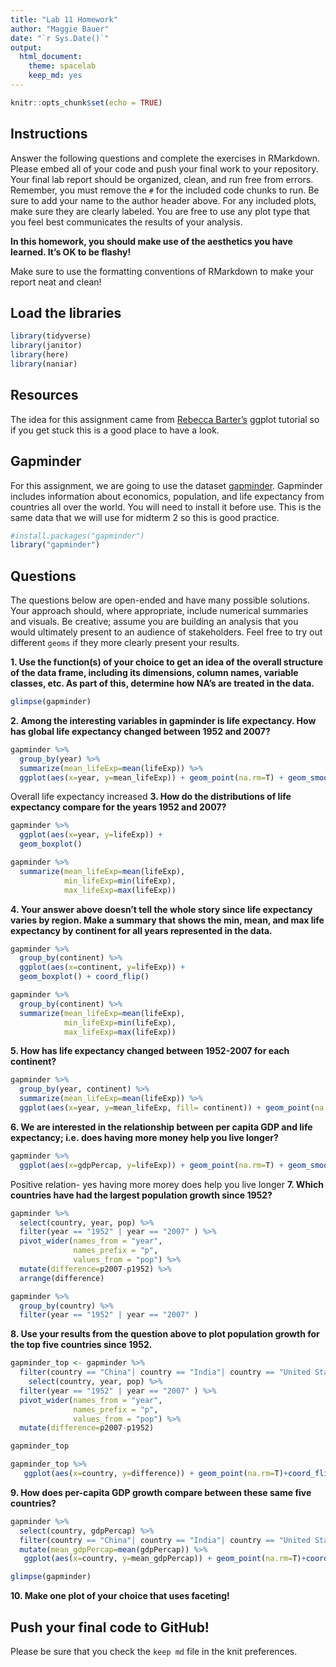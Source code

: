 ```yaml
---
title: "Lab 11 Homework"
author: "Maggie Bauer"
date: "`r Sys.Date()`"
output:
  html_document: 
    theme: spacelab
    keep_md: yes
---
```


```r
knitr::opts_chunk$set(echo = TRUE)
```

## Instructions
Answer the following questions and complete the exercises in RMarkdown. Please embed all of your code and push your final work to your repository. Your final lab report should be organized, clean, and run free from errors. Remember, you must remove the `#` for the included code chunks to run. Be sure to add your name to the author header above. For any included plots, make sure they are clearly labeled. You are free to use any plot type that you feel best communicates the results of your analysis.  

**In this homework, you should make use of the aesthetics you have learned. It's OK to be flashy!**

Make sure to use the formatting conventions of RMarkdown to make your report neat and clean!  

## Load the libraries
```r
library(tidyverse)
library(janitor)
library(here)
library(naniar)
``` 

## Resources
The idea for this assignment came from [Rebecca Barter's](http://www.rebeccabarter.com/blog/2017-11-17-ggplot2_tutorial/) ggplot tutorial so if you get stuck this is a good place to have a look.  

## Gapminder
For this assignment, we are going to use the dataset [gapminder](https://cran.r-project.org/web/packages/gapminder/index.html). Gapminder includes information about economics, population, and life expectancy from countries all over the world. You will need to install it before use. This is the same data that we will use for midterm 2 so this is good practice.
```r
#install.packages("gapminder")
library("gapminder")
```

## Questions
The questions below are open-ended and have many possible solutions. Your approach should, where appropriate, include numerical summaries and visuals. Be creative; assume you are building an analysis that you would ultimately present to an audience of stakeholders. Feel free to try out different `geoms` if they more clearly present your results.  

**1. Use the function(s) of your choice to get an idea of the overall structure of the data frame, including its dimensions, column names, variable classes, etc. As part of this, determine how NA's are treated in the data.**  
```r
glimpse(gapminder)
```

**2. Among the interesting variables in gapminder is life expectancy. How has global life expectancy changed between 1952 and 2007?**
```r
gapminder %>% 
  group_by(year) %>% 
  summarize(mean_lifeExp=mean(lifeExp)) %>% 
  ggplot(aes(x=year, y=mean_lifeExp)) + geom_point(na.rm=T) + geom_smooth(method="lm") 
```
Overall life expectancy increased 
**3. How do the distributions of life expectancy compare for the years 1952 and 2007?**
```r
gapminder %>% 
  ggplot(aes(x=year, y=lifeExp)) +
  geom_boxplot()
```
```r
gapminder %>% 
  summarize(mean_lifeExp=mean(lifeExp),
            min_lifeExp=min(lifeExp),
            max_lifeExp=max(lifeExp))
```
**4. Your answer above doesn't tell the whole story since life expectancy varies by region. Make a summary that shows the min, mean, and max life expectancy by continent for all years represented in the data.**
```r
gapminder %>% 
  group_by(continent) %>% 
  ggplot(aes(x=continent, y=lifeExp)) +
  geom_boxplot() + coord_flip()
```
```r
gapminder %>% 
  group_by(continent) %>% 
  summarize(mean_lifeExp=mean(lifeExp),
            min_lifeExp=min(lifeExp),
            max_lifeExp=max(lifeExp))
```

**5. How has life expectancy changed between 1952-2007 for each continent?**
```r
gapminder %>% 
  group_by(year, continent) %>% 
  summarize(mean_lifeExp=mean(lifeExp)) %>% 
  ggplot(aes(x=year, y=mean_lifeExp, fill= continent)) + geom_point(na.rm=T) + geom_smooth(method="lm") 
```

**6. We are interested in the relationship between per capita GDP and life expectancy; i.e. does having more money help you live longer?**
```r
gapminder %>% 
  ggplot(aes(x=gdpPercap, y=lifeExp)) + geom_point(na.rm=T) + geom_smooth(method="lm") 
```
Positive relation- yes having more morey does help you live longer 
**7. Which countries have had the largest population growth since 1952?**
```r
gapminder %>% 
  select(country, year, pop) %>% 
  filter(year == "1952" | year == "2007" ) %>% 
  pivot_wider(names_from = "year",
              names_prefix = "p",
              values_from = "pop") %>% 
  mutate(difference=p2007-p1952) %>% 
  arrange(difference)
```



```r
gapminder %>% 
  group_by(country) %>% 
  filter(year == "1952" | year == "2007" )
```

**8. Use your results from the question above to plot population growth for the top five countries since 1952.**
```r
gapminder_top <- gapminder %>% 
  filter(country == "China"| country == "India"| country == "United States"| country == "Indonesia"|country == "Brazil") %>% 
    select(country, year, pop) %>% 
  filter(year == "1952" | year == "2007" ) %>% 
  pivot_wider(names_from = "year",
              names_prefix = "p",
              values_from = "pop") %>% 
  mutate(difference=p2007-p1952) 

gapminder_top
```

```r
gapminder_top %>% 
   ggplot(aes(x=country, y=difference)) + geom_point(na.rm=T)+coord_flip()
```

**9. How does per-capita GDP growth compare between these same five countries?**
```r
gapminder %>% 
  select(country, gdpPercap) %>% 
  filter(country == "China"| country == "India"| country == "United States"| country == "Indonesia"|country == "Brazil") %>% 
  mutate(mean_gdpPercap=mean(gdpPercap)) %>% 
   ggplot(aes(x=country, y=mean_gdpPercap)) + geom_point(na.rm=T)+coord_flip()

```
```r
glimpse(gapminder)
```

**10. Make one plot of your choice that uses faceting!**

## Push your final code to GitHub!
Please be sure that you check the `keep md` file in the knit preferences. 